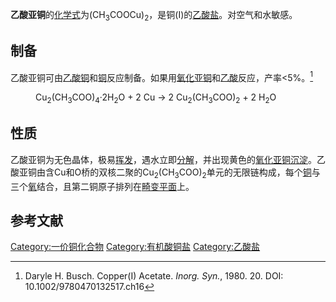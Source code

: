 {{Chembox
|CustomizedImage=[[File:Cu+.svg|63px]][[File:Acetat-Ion.svg|95px]]
| NameEn = Copper(I) acetate
| OtherNames = 乙酸铜(I)
|Section1={{Chembox Identifiers
| CASNo = 598-54-9
| CASNo_Ref = {{cascite|correct|CAS}}
| PubChem = 
| RTECS = 
| EINECS = 
|  ChemSpiderID = 
|  SMILES = [Cu+].[O-]C(=O)C
|  InChI = 
|  InChIKey = 
|  StdInChI = 
|  StdInChIKey = 
  }}
|Section2={{Chembox Properties
| Formula = Cu<sub>2</sub>(CH<sub>3</sub>CO<sub>2</sub>)<sub>2</sub>
| MolarMass = 
| Appearance = 白色固体
| Density = 
| MeltingPtC = 
| MeltingPt_notes = 
| BoilingPtC = 
| Solubility = 
| SolubleOther = 
| RefractIndex = 
  }}
|Section3={{Chembox Structure
| CrystalStruct = 
 }}
|Section4={{Chembox Hazards
| MainHazards = 
| FlashPt = 
| AutoignitionPt =
  }}
}}
'''乙酸亚铜'''的[[化学式|化学式]]为(CH<sub>3</sub>COOCu)<sub>2</sub>，是铜(I)的[[乙酸盐|乙酸盐]]。对空气和水敏感。

==制备==
乙酸亚铜可由[[乙酸铜|乙酸铜]]和[[铜|铜]]反应制备。如果用[[氧化亚铜|氧化亚铜]]和[[乙酸|乙酸]]反应，产率<5%。<ref>Daryle H. Busch. Copper(I) Acetate. ''Inorg. Syn.'', 1980. 20. DOI: 10.1002/9780470132517.ch16</ref>
: Cu<sub>2</sub>(CH<sub>3</sub>COO)<sub>4</sub>·2H<sub>2</sub>O + 2 Cu → 2 Cu<sub>2</sub>(CH<sub>3</sub>COO)<sub>2</sub> + 2 H<sub>2</sub>O
==性质==
乙酸亚铜为无色晶体，极易[[挥发|挥发]]，遇水立即[[分解|分解]]，并出现黄色的[[氧化亚铜|氧化亚铜]][[沉淀|沉淀]]。乙酸亚铜由含Cu和O桥的双核二聚的Cu<sub>2</sub>(CH<sub>3</sub>COO)<sub>2</sub>单元的无限链构成，每个[[铜|铜]]与三个[[氧|氧]]结合，且第二铜原子排列在[[畸变平面|畸变平面]]上。
==参考文献==
{{reflist}}
{{铜化合物}}
{{乙酸盐}}
[[Category:一价铜化合物|Category:一价铜化合物]]
[[Category:有机酸铜盐|Category:有机酸铜盐]]
[[Category:乙酸盐|Category:乙酸盐]]